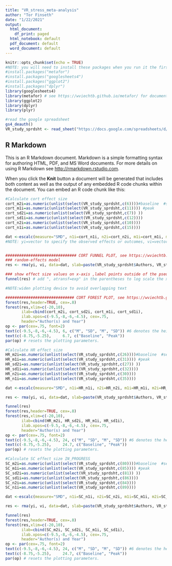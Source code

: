 ```yaml
---
title: "VR_stress_meta-analysis"
author: "Tor Finseth"
date: "1/22/2021"
output: 
  html_document:
    df_print: paged
  html_notebook: default
  pdf_document: default
  word_document: default
---
```


```r
knitr::opts_chunk$set(echo = TRUE)
#NOTE: you will need to install these packages when you run it the first time.
#install.packages("metafor")
#install.packages("googlesheets4")
#install.packages("ggplot2")
#install.packages("dplyr")
library(googlesheets4)
library(metafor) # see https://wviechtb.github.io/metafor/ for documentataion and function descriptions
library(ggplot2)
library(dplyr)
library(plyr)
```

```r
#read the google spreadsheet
gs4_deauth()
VR_study_sprdsht <- read_sheet("https://docs.google.com/spreadsheets/d/113KZYiODuhNoohl2VNSJcs1sUsDmpp_5mnv5egAPHW4/edit?usp=sharing", range = "Outcomes - Consensus!A2:CP29")

```

## R Markdown

This is an R Markdown document. Markdown is a simple formatting syntax for authoring HTML, PDF, and MS Word documents. For more details on using R Markdown see <http://rmarkdown.rstudio.com>.

When you click the **Knit** button a document will be generated that includes both content as well as the output of any embedded R code chunks within the document. You can embed an R code chunk like this:

```r

#Calculate cort effect size
cort_m2i=as.numeric(unlist(select(VR_study_sprdsht,c(6))))#baseline  #select the columns you want, then convert from list to numeric array
cort_m1i=as.numeric(unlist(select(VR_study_sprdsht,c(11)))) #peak
cort_sd2i=as.numeric(unlist(select(VR_study_sprdsht,c(7)) ))
cort_sd1i=as.numeric(unlist(select(VR_study_sprdsht,c(12)))) 
cort_n2i=as.numeric(unlist(select(VR_study_sprdsht,c(10))))
cort_n1i=as.numeric(unlist(select(VR_study_sprdsht,c(15))))

dat <-escalc(measure="SMD", n1i=cort_n1i, n2i=cort_n2i, m1i=cort_m1i, m2i=cort_m2i, sd1i=cort_sd1i, sd2i=cort_sd2i) #SMD=standardized mean difference
#NOTE: yi=vector to specify the observed effects or outcomes, vi=vector to specify the corresponding sampling variances.


############################### CORT FUNNEL PLOT, see https://wviechtb.github.io/metafor/reference/funnel.html#examples ################################
### random-effects model
res <- rma(yi, vi, data=dat, slab=paste(VR_study_sprdsht$Authors, VR_study_sprdsht$Year, sep=", "))

### show effect size values on x-axis ,label points outside of the pseudo confidence interval region
funnel(res) # add ", atransf=exp" in the parentheses to log scale the x-axis
```

```r
#NOTE:widen plotting device to avoid overlapping text

############################## CORT FOREST PLOT, see https://wviechtb.github.io/metafor/reference/forest.rma.html#examples #########################
forest(res,header=TRUE, cex=.8)
forest(res,xlim=c(-20,10), 
       ilab=cbind(cort_m2i, cort_sd2i, cort_m1i, cort_sd1i),
       ilab.xpos=c(-9.5,-8,-6,-4.5), cex=.75,
       header="Author(s) and Year")
op <- par(cex=.75, font=2)
text(c(-9.5,-8,-6,-4.5), 6, c("M", "SD", "M", "SD")) #6 denotes the height,posy
text(c(-8.75,-5.25),     6.7, c("Baseline", "Peak"))
par(op) # resets the plotting parameters.
```

```r

#Calculate HR effect size
HR_m2i=as.numeric(unlist(select(VR_study_sprdsht,c(26))))#baseline  #select the columns you want, then convert from list to numeric array
HR_m1i=as.numeric(unlist(select(VR_study_sprdsht,c(31)))) #peak
HR_sd2i=as.numeric(unlist(select(VR_study_sprdsht,c(27)) ))
HR_sd1i=as.numeric(unlist(select(VR_study_sprdsht,c(32)))) 
HR_n2i=as.numeric(unlist(select(VR_study_sprdsht,c(30))))
HR_n1i=as.numeric(unlist(select(VR_study_sprdsht,c(35))))

dat <-escalc(measure="SMD", n1i=HR_n1i, n2i=HR_n2i, m1i=HR_m1i, m2i=HR_m2i, sd1i=HR_sd1i, sd2i=HR_sd2i) 

res <- rma(yi, vi, data=dat, slab=paste(VR_study_sprdsht$Authors, VR_study_sprdsht$Year, sep=", "))

funnel(res)
forest(res,header=TRUE, cex=.8)
forest(res,xlim=c(-20,10), 
       ilab=cbind(HR_m2i, HR_sd2i, HR_m1i, HR_sd1i),
       ilab.xpos=c(-9.5,-8,-6,-4.5), cex=.75,
       header="Author(s) and Year")
op <- par(cex=.75, font=2)
text(c(-9.5,-8,-6,-4.5), 24, c("M", "SD", "M", "SD")) #6 denotes the height,posy
text(c(-8.75,-5.25),     24.7, c("Baseline", "Peak"))
par(op) # resets the plotting parameters.

```

```r

#Calculate SC effect size IN_PROGRESS
SC_m2i=as.numeric(unlist(select(VR_study_sprdsht,c(80))))#baseline  #select the columns you want, then convert from list to numeric array
SC_m1i=as.numeric(unlist(select(VR_study_sprdsht,c(85)))) #peak 
SC_sd2i=as.numeric(unlist(select(VR_study_sprdsht,c(81)) )) 
SC_sd1i=as.numeric(unlist(select(VR_study_sprdsht,c(86)))) 
SC_n2i=as.numeric(unlist(select(VR_study_sprdsht,c(84)))) 
SC_n1i=as.numeric(unlist(select(VR_study_sprdsht,c(89)))) 

dat <-escalc(measure="SMD", n1i=SC_n1i, n2i=SC_n2i, m1i=SC_m1i, m2i=SC_m2i, sd1i=SC_sd1i, sd2i=SC_sd2i) 

res <- rma(yi, vi, data=dat, slab=paste(VR_study_sprdsht$Authors, VR_study_sprdsht$Year, sep=", "))

funnel(res)
forest(res,header=TRUE, cex=.8)
forest(res,xlim=c(-20,10), 
       ilab=cbind(SC_m2i, SC_sd2i, SC_m1i, SC_sd1i),
       ilab.xpos=c(-9.5,-8,-6,-4.5), cex=.75,
       header="Author(s) and Year")
op <- par(cex=.75, font=2)
text(c(-9.5,-8,-6,-4.5), 24, c("M", "SD", "M", "SD")) #6 denotes the height,posy
text(c(-8.75,-5.25),     24.7, c("Baseline", "Peak"))
par(op) # resets the plotting parameters.

```
